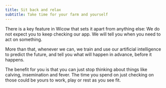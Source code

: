 ```yaml
---
title: Sit back and relax
subtitle: Take time for your farm and yourself
---
```



There is a key feature in Wicow that sets it apart from anything else: 
We do not expect you to keep checking our app. We will tell you when 
you need to act on something.

More than that, whenever we can, we train and use our artificial intelligence 
to predict the future, and tell you what will happen in advance, before it happens.

The benefit for you is that you can just stop thinking about things like calving, 
insemination and fever. The time you spend on just checking on those could be 
yours to work, play or rest as you see fit.

<BenefitCalculator />